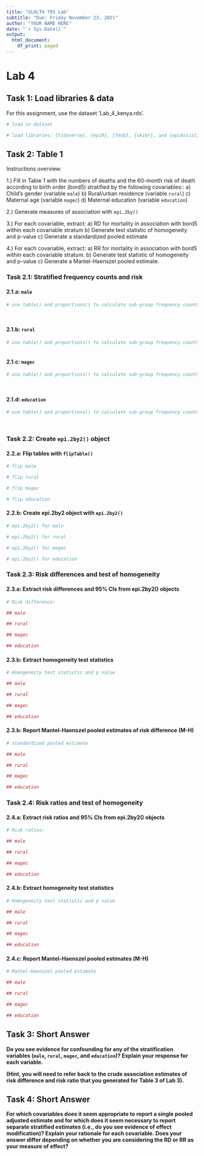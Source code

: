 ```yaml
---
title: "GLHLTH 705 Lab"
subtitle: "Due: Friday November 23, 2021"
author: "YOUR NAME HERE"
date: "`r Sys.Date()`"
output: 
  html_document:
    df_print: paged
---
```


# Lab 4 {.tabset}

## Task 1: Load libraries & data

For this assignment, use the dataset 'Lab_4_kenya.rds'.


```r
# load in dataset 

```

```r
# load libraries: {tidyverse}, {epiR}, {fmsb}, {skimr}, and {epiAssist}

```



## Task 2: Table 1

Instructions overview:

1.) Fill in Table 1 with the numbers of deaths and the 60-month risk of death according to birth order (bord5) stratified by the following covariables::
  a)	Child’s gender (variable `male`)
  b)	Rural/urban residence (variable `rural`)
  c)	Maternal age (variable `magec`)
  d)	Maternal education (variable `education`)

2.) Generate measures of association with `epi.2by()`

3.)	For each covariable, extract:
  a) RD for mortality in association with bord5 within each covariable stratum
  b) Generate test statistic of homogeneity and p-value 
  c) Generate a standardized pooled estimate

4.) For each covariable, extract:
  a) RR for mortality in association with bord5 within each covariable stratum. 
  b) Generate test statistic of homogeneity and p-value
  c) Generate a Mantel-Haenszel pooled estimate.


### Task 2.1: Stratified frequency counts and risk

#### 2.1.a: `male`

```r
# use table() and proportions() to calculate sub-group frequency counts and risk of death by sex (male) and birth order (bord5)

  
```

#### 2.1.b: `rural`

```r
# use table() and proportions() to calculate sub-group frequency counts and risk of death by residence (rural) and birth order (bord5)
  
```

#### 2.1.c: `magec`

```r
# use table() and proportions() to calculate sub-group frequency counts and risk of death by mother's age (magec) and birth order (bord5)

  
```

#### 2.1.d: `education`

```r
# use table() and proportions() to calculate sub-group frequency counts and risk of death by mother's education (education) and birth order (bord5)

  
```

### Task 2.2: Create `epi.2by2()` object


#### 2.2.a: Flip tables with `flipTable()`

```r
# flip male

# flip rural

# flip magec

# flip education

```


#### 2.2.b: Create epi.2by2 object with `epi.2by2()`

```r
# epi.2by2() for male

# epi.2by2() for rural

# epi.2by2() for magec

# epi.2by2() for education

```

### Task 2.3: Risk differences and test of homogeneity

#### 2.3.a: Extract risk differences and 95% CIs from epi.2by2() objects

```r
# Risk difference:

## male

## rural

## magec

## education

```

#### 2.3.b: Extract homogeneity test statistics

```r
# Homogeneity test statistic and p value

## male

## rural

## magec

## education
```

#### 2.3.b: Report Mantel-Haenszel pooled estimates of risk difference (M-H)

```r
# standardized pooled estimate

## male

## rural

## magec

## education
```


### Task 2.4: Risk ratios and test of homogeneity

#### 2.4.a: Extract risk ratios and 95% CIs from epi.2by2() objects

```r
# Risk ratios:

## male

## rural

## magec

## education

```

#### 2.4.b: Extract homogeneity test statistics

```r
# Homogeneity test statistic and p value

## male

## rural

## magec

## education
```

#### 2.4.c: Report Mantel-Haenszel pooled estimates (M-H)

```r
# Mantel-Haenszel pooled estimate

## male

## rural

## magec

## education
```



## Task 3: Short Answer
__Do you see evidence for confounding for any of the stratification variables (`male`, `rural`, `magec`, and `education`)?  Explain your response for each variable.__  

__(Hint, you will need to refer back to the crude association estimates of risk difference and risk ratio that you generated for Table 3 of Lab 3).__


## Task 4: Short Answer

__For which covariables does it seem appropriate to report a single pooled adjusted estimate and for which does it seem necessary to report separate stratified estimates (i.e., do you see evidence of effect modification)?  Explain your rationale for each covariable.  Does your answer differ depending on whether you are considering the RD or RR as your measure of effect?__


